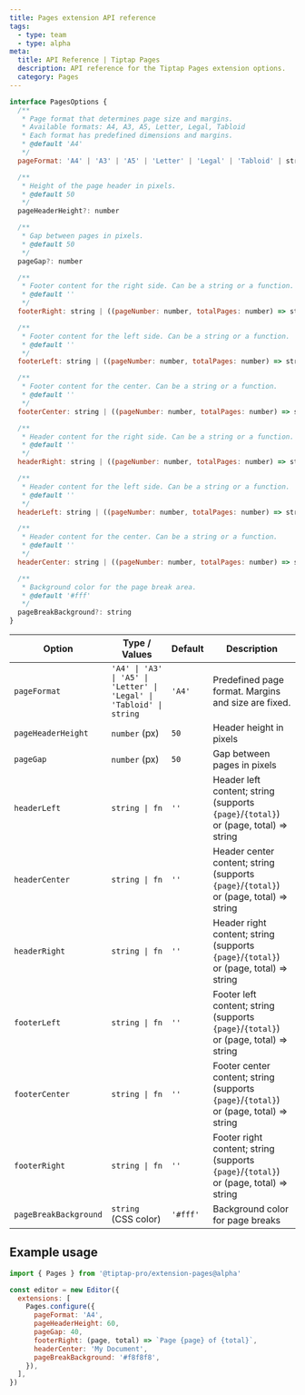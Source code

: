```yaml
---
title: Pages extension API reference
tags:
  - type: team
  - type: alpha
meta:
  title: API Reference | Tiptap Pages
  description: API reference for the Tiptap Pages extension options.
  category: Pages
---
```


```js
interface PagesOptions {
  /**
   * Page format that determines page size and margins.
   * Available formats: A4, A3, A5, Letter, Legal, Tabloid
   * Each format has predefined dimensions and margins.
   * @default 'A4'
   */
  pageFormat: 'A4' | 'A3' | 'A5' | 'Letter' | 'Legal' | 'Tabloid' | string

  /**
   * Height of the page header in pixels.
   * @default 50
   */
  pageHeaderHeight?: number

  /**
   * Gap between pages in pixels.
   * @default 50
   */
  pageGap?: number

  /**
   * Footer content for the right side. Can be a string or a function.
   * @default ''
   */
  footerRight: string | ((pageNumber: number, totalPages: number) => string)

  /**
   * Footer content for the left side. Can be a string or a function.
   * @default ''
   */
  footerLeft: string | ((pageNumber: number, totalPages: number) => string)

  /**
   * Footer content for the center. Can be a string or a function.
   * @default ''
   */
  footerCenter: string | ((pageNumber: number, totalPages: number) => string)

  /**
   * Header content for the right side. Can be a string or a function.
   * @default ''
   */
  headerRight: string | ((pageNumber: number, totalPages: number) => string)

  /**
   * Header content for the left side. Can be a string or a function.
   * @default ''
   */
  headerLeft: string | ((pageNumber: number, totalPages: number) => string)

  /**
   * Header content for the center. Can be a string or a function.
   * @default ''
   */
  headerCenter: string | ((pageNumber: number, totalPages: number) => string)

  /**
   * Background color for the page break area.
   * @default '#fff'
   */
  pageBreakBackground?: string
}
```

| Option                | Type / Values                | Default   | Description                                                                                 |
|-----------------------|------------------------------|-----------|---------------------------------------------------------------------------------------------|
| `pageFormat`          | `'A4' \| 'A3' \| 'A5' \| 'Letter' \| 'Legal' \| 'Tabloid' \| string` | `'A4'`    | Predefined page format. Margins and size are fixed.                                          |
| `pageHeaderHeight`    | `number` (px)                | `50`      | Header height in pixels                                                                     |
| `pageGap`             | `number` (px)                | `50`      | Gap between pages in pixels                                                                 |
| `headerLeft`          | `string \| fn`               | `''`      | Header left content; string (supports `{page}`/`{total}`) or (page, total) => string      |
| `headerCenter`        | `string \| fn`               | `''`      | Header center content; string (supports `{page}`/`{total}`) or (page, total) => string    |
| `headerRight`         | `string \| fn`               | `''`      | Header right content; string (supports `{page}`/`{total}`) or (page, total) => string     |
| `footerLeft`          | `string \| fn`               | `''`      | Footer left content; string (supports `{page}`/`{total}`) or (page, total) => string      |
| `footerCenter`        | `string \| fn`               | `''`      | Footer center content; string (supports `{page}`/`{total}`) or (page, total) => string    |
| `footerRight`         | `string \| fn`               | `''`| Footer right content; string (supports `{page}`/`{total}`) or (page, total) => string     |
| `pageBreakBackground` | `string` (CSS color)         | `'#fff'`  | Background color for page breaks                                                            |

## Example usage

```js
import { Pages } from '@tiptap-pro/extension-pages@alpha'

const editor = new Editor({
  extensions: [
    Pages.configure({
      pageFormat: 'A4',
      pageHeaderHeight: 60,
      pageGap: 40,
      footerRight: (page, total) => `Page {page} of {total}`,
      headerCenter: 'My Document',
      pageBreakBackground: '#f8f8f8',
    }),
  ],
})
``` 